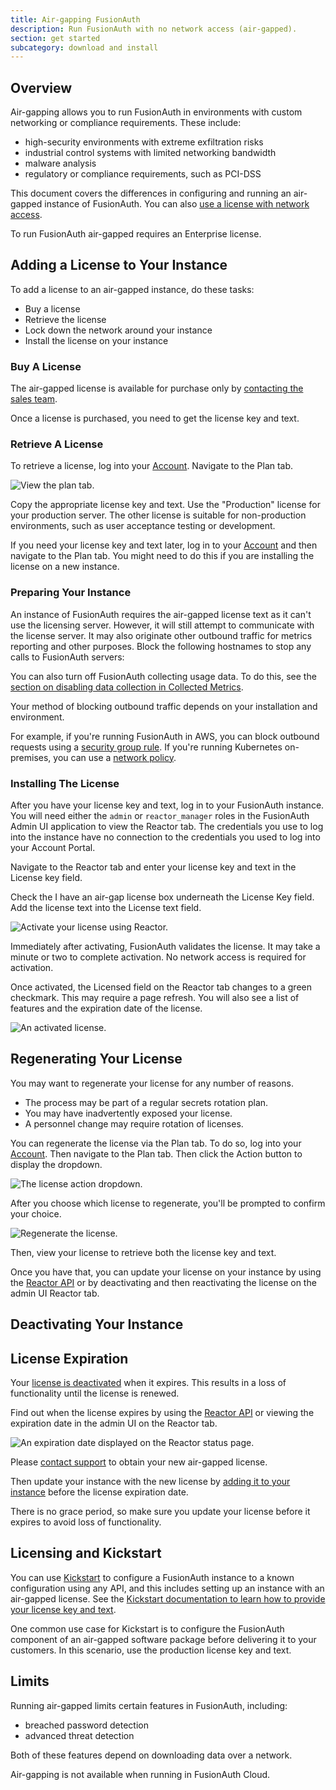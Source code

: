 ```yaml
---
title: Air-gapping FusionAuth
description: Run FusionAuth with no network access (air-gapped).
section: get started
subcategory: download and install
---
```


<EnterprisePlanBlurb />

## Overview

Air-gapping allows you to run FusionAuth in environments with custom networking or compliance requirements. These include:

* high-security environments with extreme exfiltration risks
* industrial control systems with limited networking bandwidth
* malware analysis
* regulatory or compliance requirements, such as PCI-DSS

This document covers the differences in configuring and running an air-gapped instance of FusionAuth. You can also [use a license with network access](/docs/get-started/core-concepts/licensing).

<Aside type="note">
To run FusionAuth air-gapped requires an Enterprise license.
</Aside>

## Adding a License to Your Instance

To add a license to an air-gapped instance, do these tasks:

* Buy a license
* Retrieve the license
* Lock down the network around your instance
* Install the license on your instance

### Buy A License

The air-gapped license is available for purchase only by [contacting the sales team](/contact).

Once a license is purchased, you need to get the license key and text.

### Retrieve A License

To retrieve a license, log into your [Account](https://account.fusionauth.io/account).  Navigate to the <Breadcrumb>Plan</Breadcrumb> tab.

![View the plan tab.](/img/docs/get-started/download-and-install/plan-tab-airgapped.png)

Copy the appropriate license key and text. Use the "Production" license for your production server. The other license is suitable for non-production environments, such as user acceptance testing or development.

If you need your license key and text later, log in to your [Account](https://account.fusionauth.io/account) and then navigate to the <Breadcrumb>Plan</Breadcrumb> tab. You might need to do this if you are installing the license on a new instance.

### Preparing Your Instance

An instance of FusionAuth requires the air-gapped license text as it can't use the licensing server. However, it will still attempt to communicate with the license server. It may also originate other outbound traffic for metrics reporting and other purposes. Block the following hostnames to stop any calls to FusionAuth servers:

<HostsToAllowNetworkAccessFor />

You can also turn off FusionAuth collecting usage data. To do this, see the [section on disabling data collection in Collected Metrics](/docs/get-started/download-and-install/collected-metrics#disabling-data-collection).

Your method of blocking outbound traffic depends on your installation and environment.

For example, if you're running FusionAuth in AWS, you can block outbound requests using a [security group rule](https://docs.aws.amazon.com/vpc/latest/userguide/vpc-security-groups.html). If you're running Kubernetes on-premises, you can use a [network policy](https://kubernetes.io/docs/concepts/services-networking/network-policies/).

### Installing The License

After you have your license key and text, log in to your FusionAuth instance. You will need either the `admin` or `reactor_manager` roles in the FusionAuth Admin UI application to view the <Breadcrumb>Reactor</Breadcrumb> tab. The credentials you use to log into the instance have no connection to the credentials you used to log into your Account Portal.

Navigate to the <Breadcrumb>Reactor</Breadcrumb> tab and enter your license key and text in the <InlineField>License key</InlineField> field.

Check the <InlineField>I have an air-gap license</InlineField> box underneath the <InlineUIElement>License Key</InlineUIElement> field. Add the license text into the <InlineField>License text</InlineField> field.

![Activate your license using Reactor.](/img/docs/get-started/download-and-install/air-gapped-license-activate.png)

Immediately after activating, FusionAuth validates the license. It may take a minute or two to complete activation. No network access is required for activation.

Once activated, the <InlineField>Licensed</InlineField> field on the <Breadcrumb>Reactor</Breadcrumb> tab changes to a green checkmark. This may require a page refresh. You will also see a list of features and the expiration date of the license.

![An activated license.](/img/docs/get-started/download-and-install/air-gapped-license.png)

## Regenerating Your License

You may want to regenerate your license for any number of reasons.

* The process may be part of a regular secrets rotation plan.
* You may have inadvertently exposed your license.
* A personnel change may require rotation of licenses.

You can regenerate the license via the <Breadcrumb>Plan</Breadcrumb> tab. To do so, log into your [Account](https://account.fusionauth.io/account). Then navigate to the <Breadcrumb>Plan</Breadcrumb> tab. Then click the <InlineUIElement>Action</InlineUIElement> button to display the dropdown.

![The license action dropdown.](/img/docs/get-started/core-concepts/license-action-dropdown.png)

After you choose which license to regenerate, you'll be prompted to confirm your choice.

![Regenerate the license.](/img/docs/get-started/core-concepts/regenerate-license.png)

Then, view your license to retrieve both the license key and text.

Once you have that, you can update your license on your instance by using the [Reactor API](/docs/apis/reactor) or by deactivating and then reactivating the license on the admin UI <Breadcrumb>Reactor</Breadcrumb> tab.

## Deactivating Your Instance

<DeactivateLicense />

## License Expiration

Your [license is deactivated](#deactivating-your-instance) when it expires. This results in a loss of functionality until the license is renewed.

Find out when the license expires by using the [Reactor API](/docs/apis/reactor#retrieve-reactor-status) or viewing the expiration date in the admin UI on the <Breadcrumb>Reactor</Breadcrumb> tab.

![An expiration date displayed on the Reactor status page.](/img/docs/get-started/download-and-install/air-gapped-license-expiration.png)

Please [contact support](https://account.fusionauth.io/account/support/) to obtain your new air-gapped license.

Then update your instance with the new license by [adding it to your instance](#adding-a-license-to-your-instance) before the license expiration date.

There is no grace period, so make sure you update your license before it expires to avoid loss of functionality.

## Licensing and Kickstart

You can use [Kickstart](/docs/get-started/download-and-install/development/kickstart) to configure a FusionAuth instance to a known configuration using any API, and this includes setting up an instance with an air-gapped license. See the [Kickstart documentation to learn how to provide your license key and text](/docs/get-started/download-and-install/development/kickstart#set-your-license-id).

One common use case for Kickstart is to configure the FusionAuth component of an air-gapped software package before delivering it to your customers. In this scenario, use the production license key and text.

## Limits

Running air-gapped limits certain features in FusionAuth, including:

* breached password detection
* advanced threat detection

Both of these features depend on downloading data over a network.

Air-gapping is not available when running in FusionAuth Cloud.
